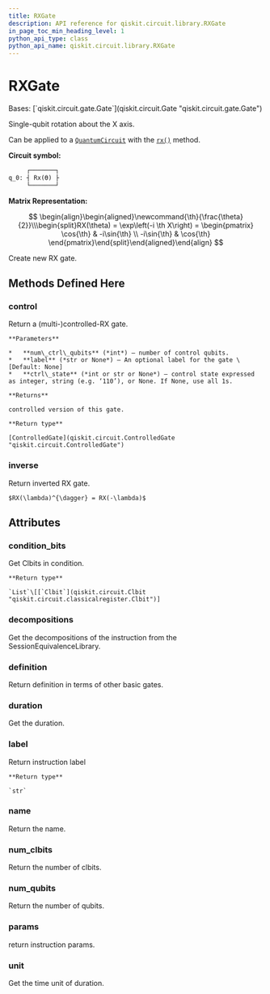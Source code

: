 ```yaml
---
title: RXGate
description: API reference for qiskit.circuit.library.RXGate
in_page_toc_min_heading_level: 1
python_api_type: class
python_api_name: qiskit.circuit.library.RXGate
---
```


# RXGate

<Class id="qiskit.circuit.library.RXGate" github="https://github.com/qiskit/qiskit/tree/stable/0.21/qiskit/circuit/library/standard_gates/rx.py" signature="RXGate(theta, label=None)">
  Bases: [`qiskit.circuit.gate.Gate`](qiskit.circuit.Gate "qiskit.circuit.gate.Gate")

  Single-qubit rotation about the X axis.

  Can be applied to a [`QuantumCircuit`](qiskit.circuit.QuantumCircuit "qiskit.circuit.QuantumCircuit") with the [`rx()`](qiskit.circuit.QuantumCircuit#rx "qiskit.circuit.QuantumCircuit.rx") method.

  **Circuit symbol:**

  ```python
       ┌───────┐
  q_0: ┤ Rx(ϴ) ├
       └───────┘
  ```

  **Matrix Representation:**

$$
\begin{align}\begin{aligned}\newcommand{\th}{\frac{\theta}{2}}\\\begin{split}RX(\theta) = \exp\left(-i \th X\right) =
\begin{pmatrix}
\cos{\th}   & -i\sin{\th} \\
-i\sin{\th} & \cos{\th}
\end{pmatrix}\end{split}\end{aligned}\end{align} 
$$

  Create new RX gate.

  ## Methods Defined Here

  ### control

  <Function id="qiskit.circuit.library.RXGate.control" name="control" signature="RXGate.control(num_ctrl_qubits=1, label=None, ctrl_state=None)">
    Return a (multi-)controlled-RX gate.

    **Parameters**

    *   **num\_ctrl\_qubits** (*int*) – number of control qubits.
    *   **label** (*str or None*) – An optional label for the gate \[Default: None]
    *   **ctrl\_state** (*int or str or None*) – control state expressed as integer, string (e.g. ‘110’), or None. If None, use all 1s.

    **Returns**

    controlled version of this gate.

    **Return type**

    [ControlledGate](qiskit.circuit.ControlledGate "qiskit.circuit.ControlledGate")
  </Function>

  ### inverse

  <Function id="qiskit.circuit.library.RXGate.inverse" name="inverse" signature="RXGate.inverse()">
    Return inverted RX gate.

    $RX(\lambda)^{\dagger} = RX(-\lambda)$
  </Function>

  ## Attributes

  ### condition\_bits

  <Attribute id="qiskit.circuit.library.RXGate.condition_bits" name="condition_bits">
    Get Clbits in condition.

    **Return type**

    `List`\[[`Clbit`](qiskit.circuit.Clbit "qiskit.circuit.classicalregister.Clbit")]
  </Attribute>

  ### decompositions

  <Attribute id="qiskit.circuit.library.RXGate.decompositions" name="decompositions">
    Get the decompositions of the instruction from the SessionEquivalenceLibrary.
  </Attribute>

  ### definition

  <Attribute id="qiskit.circuit.library.RXGate.definition" name="definition">
    Return definition in terms of other basic gates.
  </Attribute>

  ### duration

  <Attribute id="qiskit.circuit.library.RXGate.duration" name="duration">
    Get the duration.
  </Attribute>

  ### label

  <Attribute id="qiskit.circuit.library.RXGate.label" name="label">
    Return instruction label

    **Return type**

    `str`
  </Attribute>

  ### name

  <Attribute id="qiskit.circuit.library.RXGate.name" name="name">
    Return the name.
  </Attribute>

  ### num\_clbits

  <Attribute id="qiskit.circuit.library.RXGate.num_clbits" name="num_clbits">
    Return the number of clbits.
  </Attribute>

  ### num\_qubits

  <Attribute id="qiskit.circuit.library.RXGate.num_qubits" name="num_qubits">
    Return the number of qubits.
  </Attribute>

  ### params

  <Attribute id="qiskit.circuit.library.RXGate.params" name="params">
    return instruction params.
  </Attribute>

  ### unit

  <Attribute id="qiskit.circuit.library.RXGate.unit" name="unit">
    Get the time unit of duration.
  </Attribute>
</Class>

